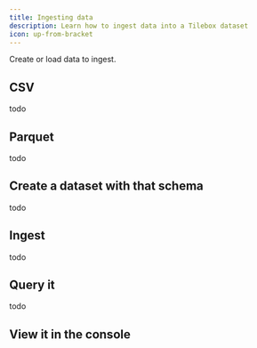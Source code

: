 ```yaml
---
title: Ingesting data
description: Learn how to ingest data into a Tilebox dataset
icon: up-from-bracket
---
```


Create or load data to ingest.

## CSV

todo

## Parquet

todo

## Create a dataset with that schema

todo

## Ingest

todo

## Query it

todo

## View it in the console


